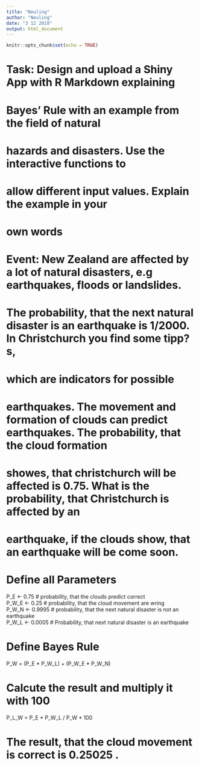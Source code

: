 ```yaml
---
title: "Neuling"
author: "Neuling"
date: "3 12 2018"
output: html_document
---
```


```r
knitr::opts_chunk$set(echo = TRUE)
```
# Task: Design and upload a Shiny App with R Markdown explaining
# Bayes' Rule with an example from the field of natural
# hazards and disasters. Use the interactive functions to
# allow different input values. Explain the example in your
# own words

# Event: New Zealand are  affected by a lot of natural disasters, e.g earthquakes, floods or landslides. 
# The probability, that the next natural disaster is an earthquake is 1/2000. In Christchurch you find some tipp?s, 
# which are indicators for possible 
# earthquakes. The movement and formation of clouds can predict earthquakes. The probability, that the cloud formation
# showes, that christchurch will be affected is 0.75. What is the probability, that Christchurch is affected by an 
# earthquake, if the clouds show, that an earthquake will be come soon.

# Define all Parameters
P_E <- 0.75    # probability, that the clouds predict correct  
P_W_E <- 0.25  # probability, that the cloud movement are wring  
P_W_N <- 0.9995 # probability, that the next natural disaster is not an earthquake  
P_W_L <- 0.0005 # Probability, that next natural disaster is an earthquake  

# Define Bayes Rule

P_W = (P_E * P_W_L) + (P_W_E * P_W_N)

# Calcute the result and multiply it with 100

P_L_W = P_E * P_W_L / P_W * 100

# The result, that the cloud movement is correct is 0.25025 . 

